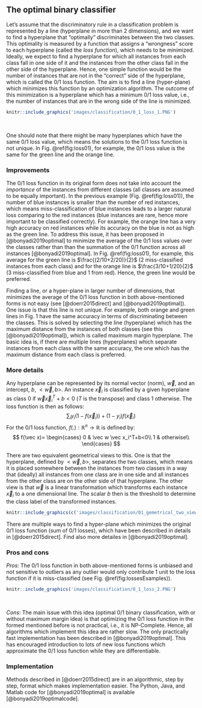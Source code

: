 ## The optimal binary classifier

Let's assume that the discriminatory rule in a classification problem is represented by a line (hyperplane in more than 2 dimensions), and we want to find a hyperplane that "optimally" discriminates between the two classes. This optimality is measured by a function that assigns a "wrongness" score to each hyperplane (called the *loss function*), which needs to be minimized. Ideally, we expect to find a hyperplane for which all instances from each class fall in one side of it and the instances from the other class fall in the other side of the hyperplane. Hence, one simple function would be the number of instances that are not in the "correct" side of the hyperplane, which is called the 0/1 loss function. 
The aim is to find a line (hyper-plane) which minimizes this function by an optimization algorithm. The outcome of this minimization is a hyperplane which has a minimum 0/1 loss value, i.e., the number of instances that are in the wrong side of the line is minimized.

```r
knitr::include_graphics('images/classification/0_1_loss_1.PNG')
```
&nbsp;

One should note that there might be many hyperplanes which have the same 0/1 loss value, which means the solutions to the 0/1 loss function is not unique. In Fig. \@ref(fig:loss01), for example, the 0/1 loss value is the same for the green line and the orange line. 

### Improvements

The 0/1 loss function in its original form does not take into account the *importance* of the instances from different classes (all classes are assumed to be equally important). In the previous example (Fig. \@ref(fig:loss01)), the number of blue instances is smaller than the number of red instances, which means miss-classification of blue instances leads to a larger natural loss comparing to the red instances (blue instances are rare, hence more important to be classified correctly). For example, the orange line has a very high accuracy on red instances while its accuracy on the blue is not as high as the green line. To address this issue, it has been proposed in [@bonyadi2019optimal] to minimize the average of the 0/1 loss values over the classes rather than than the summation of the 0/1 function across all instances [@bonyadi2019optimal]. In Fig. \@ref(fig:loss01), for example, this average for the green line is $\frac{(2/10+2/20)}{2}$ (2 miss-classified instances from each class) and for the orange line is $\frac{3/10+1/20}{2}$ (3 miss-classified from blue and 1 from red). Hence, the green line would be preferred. 

Finding a line, or a hyper-plane in larger number of dimensions, that minimizes the average of the 0/1 loss function in both above-mentioned forms is not easy (see [@doerr2015direct] and [@bonyadi2019optimal]). One issue is that this line is not unique. For example, both orange and green lines in Fig. 1 have the same accuracy in terms of discriminating between the classes. This is solved by selecting the line (hyperplane) which has the maximum distance from the instances of both classes (see this [@bonyadi2019optimal]), which is called maximum margin hyperplane. The basic idea is, if there are multiple lines (hyperplanes) which separate instances from each class with the same accuracy, the one which has the maximum distance from each class is preferred.

### More details {#sec:01lossMath}

Any hyperplane can be represented by its normal vector (norm), $\vec w$, and an intercept, $b$, $<\vec w, b>$. An instance $\vec x_i$ is classified by a given hyperplane as class 0 if $\vec w \vec x_i^T+b<0$ ($T$ is the transpose) and class 1 otherwise. The loss function is then as follows:
$$
\sum_i y_i(1-f(\vec x_i))+(1-y_i)f(\vec x_i)
$$
For the 0/1 loss function, $f(.): \mathbb{R}^n \to \mathbb{R}$ is defined by:
$$
f(\vec x)=
\begin{cases}
0 & \vec w \vec x_i^T+b<0\\
1 & otherwise\\
\end{cases}
$$

There are two equivalent geometrical views to this. One is that the hyperplane, defined by $<\vec w, b>$, separates the two classes, which means it is placed somewhere between the instances from two classes in a way that (ideally) all instances from one class are in one side and all instances from the other class are on the other side of that hyperplane. The other view is that $\vec w$ is a linear transformation which transforms each instance $\vec x_i$ to a one dimensional line. The scalar $b$ then is the threshold to determine the class label of the transformed instances.


```r
knitr::include_graphics(c('images/classification/01_gemetrical_two_views.PNG', 'images/classification/01_geometrical_1.PNG'))
```

There are multiple ways to find a hyper-plane which minimizes the original 0/1 loss function (sum of 0/1 losses), which have been described in details in [@doerr2015direct]. Find also more detailes in [@bonyadi2019optimal].

### Pros and cons

*Pros*: The 0/1 loss function in both above-mentioned forms is unbiased and not sensitive to outliers as any outlier would only contribute 1 unit to the loss function if it is miss-classified (see Fig. \@ref(fig:lossesExamples)). 


```r
knitr::include_graphics('images/classification/0_1_loss_2.PNG')
```

&nbsp;

*Cons*: The main issue with this idea (optimal 0/1 binary classification, with or without maximum margin idea) is that optimizing the 0/1 loss function in the formed mentioned before is not practical, i.e., it is NP-Complete. Hence, all algorithms which implement this idea are rather slow. The only practically fast implementation has been described in [@bonyadi2019optimal]. This has encouraged introduction to lots of new loss functions which approximate the 0/1 loss function while they are differentiable. 

### Implementation 

Methods described in [@doerr2015direct] are in an algorithmic, step by step, format which makes implementation easier. The Python, Java, and Matlab code for [@bonyadi2019optimal] is available [@bonyadi2019optimalcode]. 

